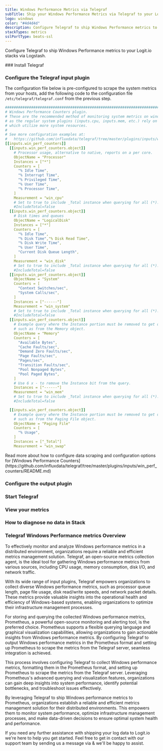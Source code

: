 ```yaml
---
title: Windows Performance Metrics via Telegraf
subTitle: Ship your Windows Performance Metrics via Telegraf to your Logit.io Stack
logo: windows
color: "#4d4d4d"
description: Configure Telegraf to ship Windows Performance metrics to your Logit.io stacks. Configure Telegraf to send Windows Performance metrics to Logstash or Elastic. Get started using our Telegraf Windows Performance metrics example configuration.
stackTypes: metrics
sslPortType: beats-ssl
---
```


Configure Telegraf to ship Windows Performance metrics to your Logit.io stacks via Logstash.

<Steps>
  ### Install Telegraf

  <InstallTelegraf />

  ### Configure the Telegraf input plugin

  The configuration file below is pre-configured to scrape the system metrics from your hosts, add the following code to the configuration file `/etc/telegraf/telegraf.conf` from the previous step.

  ```yaml copy
  ###############################################################################
  # Windows Performance Counters plugin.
  # These are the recommended method of monitoring system metrics on windows,
  # as the regular system plugins (inputs.cpu, inputs.mem, etc.) rely on WMI,
  # which utilize more system resources.
  #
  # See more configuration examples at:
  #   https://github.com/influxdata/telegraf/tree/master/plugins/inputs/win_perf_counters
  [[inputs.win_perf_counters]]
    [[inputs.win_perf_counters.object]]
      # Processor usage, alternative to native, reports on a per core.
      ObjectName = "Processor"
      Instances = ["*"]
      Counters = [
        "% Idle Time",
        "% Interrupt Time",
        "% Privileged Time",
        "% User Time",
        "% Processor Time",
      ]
      Measurement = "win_cpu"
      # Set to true to include _Total instance when querying for all (*).
      #IncludeTotal=false
    [[inputs.win_perf_counters.object]]
      # Disk times and queues
      ObjectName = "LogicalDisk"
      Instances = ["*"]
      Counters = [
        "% Idle Time",
        "% Disk Time","% Disk Read Time",
        "% Disk Write Time",
        "% User Time",
        "Current Disk Queue Length",
      ]
      Measurement = "win_disk"
      # Set to true to include _Total instance when querying for all (*).
      #IncludeTotal=false
    [[inputs.win_perf_counters.object]]
      ObjectName = "System"
      Counters = [
        "Context Switches/sec",
        "System Calls/sec",
      ]
      Instances = ["------"]
      Measurement = "win_system"
      # Set to true to include _Total instance when querying for all (*).
      #IncludeTotal=false
    [[inputs.win_perf_counters.object]]
      # Example query where the Instance portion must be removed to get data back,
      # such as from the Memory object.
      ObjectName = "Memory"
      Counters = [
        "Available Bytes",
        "Cache Faults/sec",
        "Demand Zero Faults/sec",
        "Page Faults/sec",
        "Pages/sec",
        "Transition Faults/sec",
        "Pool Nonpaged Bytes",
        "Pool Paged Bytes",
      ]
      # Use 6 x - to remove the Instance bit from the query.
      Instances = ["------"]
      Measurement = "win_mem"
      # Set to true to include _Total instance when querying for all (*).
      #IncludeTotal=false

    [[inputs.win_perf_counters.object]]
      # Example query where the Instance portion must be removed to get data back,
      # such as from the Paging File object.
      ObjectName = "Paging File"
      Counters = [
        "% Usage",
      ]
      Instances = ["_Total"]
      Measurement = "win_swap"
  ```

  <Callout type="info">
    Read more about how to configure data scraping and configuration options for [Windows Performance Counters](https://github.com/influxdata/telegraf/tree/master/plugins/inputs/win_perf_counters/README.md)
  </Callout>

  ### Configure the output plugin

  <TelegrafOutputPlugin />

  ### Start Telegraf

  <StartTelegraf />

  ### View your metrics
  <LaunchStack source="Windows_Performance_Metrics_via_Telegraf" utmMedium="metrics" utmCampaign="telegraf-WindowsPerformanceCounters-metrics" />

  ### How to diagnose no data in Stack

  <DiagnoseNoData />

</Steps>

### Telegraf Windows Performance metrics Overview

To effectively monitor and analyze Windows performance metrics in a distributed environment, organizations 
require a reliable and efficient metrics management solution. Telegraf, an open-source metrics collection 
agent, is the ideal tool for gathering Windows performance metrics from various sources, including CPU 
usage, memory consumption, disk I/O, and network traffic.

With its wide range of input plugins, Telegraf empowers organizations to collect diverse Windows performance 
metrics, such as processor queue length, page file usage, disk read/write speeds, and network packet details. 
These metrics provide valuable insights into the operational health and efficiency of Windows-based systems, 
enabling organizations to optimize their infrastructure management processes.

For storing and querying the collected Windows performance metrics, Prometheus, a powerful open-source 
monitoring and alerting tool, is the preferred choice. Prometheus supports a flexible querying language 
and graphical visualization capabilities, allowing organizations to gain actionable insights from Windows 
performance metrics. By configuring Telegraf to output Windows performance metrics in the Prometheus format 
and setting up Prometheus to scrape the metrics from the Telegraf server, seamless integration is achieved.

This process involves configuring Telegraf to collect Windows performance metrics, formatting them in the 
Prometheus format, and setting up Prometheus to scrape the metrics from the Telegraf server. Leveraging 
Prometheus's advanced querying and visualization features, organizations can gain deep insights into system 
performance, identify potential bottlenecks, and troubleshoot issues effectively.

By leveraging Telegraf to ship Windows performance metrics to Prometheus, organizations establish a reliable 
and efficient metrics management solution for their distributed environments. This empowers them to monitor 
system performance, optimize infrastructure management processes, and make data-driven decisions to ensure 
optimal system health and performance.

If you need any further assistance with shipping your log data to Logit.io we're here to help you get started. 
Feel free to get in contact with our support team by sending us a message via <IntercomButton text="live chat" /> 
& we'll be happy to assist.